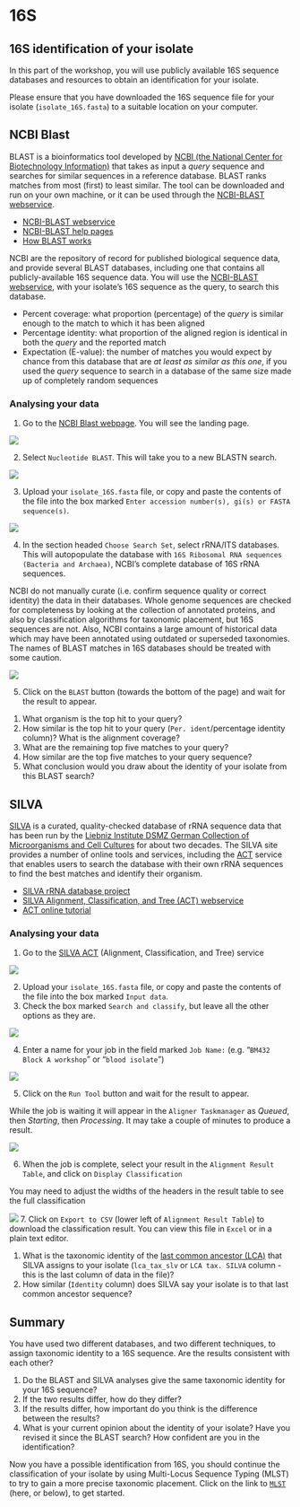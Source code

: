 # 16S

## 16S identification of your isolate

In this part of the workshop, you will use publicly available 16S sequence databases and resources to obtain an identification for your isolate.

::: { .callout-important }
Please ensure that you have downloaded the 16S sequence file for your isolate (`isolate_16S.fasta`) to a suitable location on your computer.
:::

## NCBI Blast

BLAST is a bioinformatics tool developed by [NCBI (the National Center for Biotechnology Information)](https://www.ncbi.nlm.nih.gov/) that takes as input a _query_ sequence and searches for similar sequences in a reference database. BLAST ranks matches from most (first) to least similar. The tool can be downloaded and run on your own machine, or it can be used through the [NCBI-BLAST webservice](https://blast.ncbi.nlm.nih.gov/Blast.cgi).

- [NCBI-BLAST webservice](https://blast.ncbi.nlm.nih.gov/Blast.cgi)
- [NCBI-BLAST help pages](https://blast.ncbi.nlm.nih.gov/doc/blast-help/)
- [How BLAST works](https://www.nlm.nih.gov/ncbi/workshops/2022-10_Basic-Web-BLAST/how-blast-works.html)

NCBI are the repository of record for published biological sequence data, and provide several BLAST databases, including one that contains all publicly-available 16S sequence data. You will use the [NCBI-BLAST webservice](https://blast.ncbi.nlm.nih.gov/Blast.cgi), with your isolate's 16S sequence as the query, to search this database. 

::: { .callout-tip title="BLAST reports a number of useful measures for each match"}
- Percent coverage: what proportion (percentage) of the _query_ is similar enough to the match to which it has been aligned
- Percentage identity: what proportion of the aligned region is identical in both the _query_ and the reported match
- Expectation (E-value): the number of matches you would expect by chance from this database that are _at least as similar as this one_, if you used the _query_ sequence to search in a database of the same size made up of completely random sequences
:::

### Analysing your data

1. Go to the [NCBI Blast webpage](https://blast.ncbi.nlm.nih.gov/Blast.cgi). You will see the landing page.

![](assets/images/blast_16s/01-landing_page.png)

2. Select `Nucleotide BLAST`. This will take you to a new BLASTN search.

![](assets/images/blast_16s/02-blast_search_fields.png)

3. Upload your `isolate_16S.fasta` file, or copy and paste the contents of the file into the box marked `Enter accession number(s), gi(s) or FASTA sequence(s)`.

![](assets/images/blast_16s/03-blast_query.png)

4. In the section headed `Choose Search Set`, select rRNA/ITS databases. This will autopopulate the database with `16S Ribosomal RNA sequences (Bacteria and Archaea)`, NCBI's complete database of 16S rRNA sequences.

::: { .callout-caution }
NCBI do not manually curate (i.e. confirm sequence quality or correct identity) the data in their databases. Whole genome sequences are checked for completeness by looking at the collection of annotated proteins, and also by classification algorithms for taxonomic placement, but 16S sequences are not. Also, NCBI contains a large amount of historical data which may have been annotated using outdated or superseded taxonomies. The names of BLAST matches in 16S databases should be treated with some caution.
:::

![](assets/images/blast_16s/04-blast_database.png)

5. Click on the `BLAST` button (towards the bottom of the page) and wait for the result to appear.

::: { .callout-important title="Questions"}
1. What organism is the top hit to your query?
2. How similar is the top hit to your query (`Per. ident`/percentage identity column)? What is the alignment coverage?
3. What are the remaining top five matches to your query?
4. How similar are the top five matches to your query sequence?
5. What conclusion would you draw about the identity of your isolate from this BLAST search?
:::

## SILVA

[SILVA](https://www.arb-silva.de/) is a curated, quality-checked database of rRNA sequence data that has been run by the [Liebniz Institute DSMZ German Collection of Microorganisms and Cell Cultures](https://www.dsmz.de/) for about two decades. The SILVA site provides a number of online tools and services, including the [ACT](https://www.arb-silva.de/aligner) service that enables users to search the database with their own rRNA sequences to find the best matches and identify their organism.

- [SILVA rRNA database project](https://www.arb-silva.de/)
- [SILVA Alignment, Classification, and Tree (ACT) webservice](https://www.arb-silva.de/aligner)
- [ACT online tutorial](https://www.arb-silva.de/documentation/act-tutorial/)

### Analysing your data

1. Go to the [SILVA ACT](https://www.arb-silva.de/aligner) (Alignment, Classification, and Tree) service

![](assets/images/silva_16s/01-silva.png)

2. Upload your `isolate_16S.fasta` file, or copy and paste the contents of the file into the box marked `Input data`.
3. Check the box marked `Search and classify`, but leave all the other options as they are.

![](assets/images/silva_16s/02-silva.png)

4. Enter a name for your job in the field marked `Job Name:` (e.g. "`BM432 Block A workshop`" or "`blood isolate`")

![](assets/images/silva_16s/03-silva.png)

5. Click on the `Run Tool` button and wait for the result to appear.

::: { .callout-note }
While the job is waiting it will appear in the `Aligner Taskmanager` as _Queued_, then _Starting_, then _Processing_. It may take a couple of minutes to produce a result.
:::

![](assets/images/silva_16s/04-silva.png)

6. When the job is complete, select your result in the `Alignment Result Table`, and click on `Display Classification` 

::: { .callout-tip }
You may need to adjust the widths of the headers in the result table to see the full classification
:::

![](assets/images/silva_16s/05-silva.png)
7. Click on `Export to CSV` (lower left of `Alignment Result Table`) to download the classification result. You can view this file in `Excel` or in a plain text editor.

::: { .callout-important title="Questions"}
1. What is the taxonomic identity of the [last common ancestor (LCA)](https://evolution.berkeley.edu/glossary/most-recent-common-ancestor/) that SILVA assigns to your isolate (`lca_tax_slv` or `LCA tax. SILVA` column - this is the last column of data in the file)?
2. How similar (`Identity` column) does SILVA say your isolate is to that last common ancestor sequence?
:::

## Summary

You have used two different databases, and two different techniques, to assign taxonomic identity to a 16S sequence. Are the results consistent with each other?

::: { .callout-important title="Questions"}
1. Do the BLAST and SILVA analyses give the same taxonomic identity for your 16S sequence?
2. If the two results differ, how do they differ?
3. If the results differ, how important do you think is the difference between the results?
4. What is your current opinion about the identity of your isolate? Have you revised it since the BLAST search? How confident are you in the identification?
:::

::: { .callout-tip title="Continue your identification"}
Now you have a possible identification from 16S, you should continue the classification of your isolate by using Multi-Locus Sequence Typing (MLST) to try to gain a more precise taxonomic placement. Click on the link to [`MLST`](mlst.qmd) (here, or below), to get started.
:::


